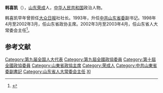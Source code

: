 '''韩喜凯'''（{{bd|1939年|10月|catIdx=H韩}}），[[山东|山东]][[荣成|荣成]]人，[[中华人民共和国|中华人民共和国]]政治人物。

韩喜凯早年曾担任[[大众日报|大众日报]]社社长。1993年，升任[[中共山东省委|中共山东省委]]副书记。1998年4月至2002年3月，任山东省政协主席。2002年3月至2003年4月，任山东省人大常委会主任<ref>{{cite news|title=赵志浩辞职 韩喜凯当选山东省人大常委会主任|url=http://news.sina.com.cn/c/2002-03-28/1920526611.html|accessdate=2012-03-16|newspaper=新浪网}}</ref>。

==参考文献==
{{reflist}}
{{中国政治人物小作品}}
{{中华人民共和国山东省正职领导人}}
[[Category:第九届全国人大代表|Category:第九届全国人大代表]]
[[Category:第九屆全國政協委員|Category:第九屆全國政協委員]]
[[Category:第十屆全國政協委員|Category:第十屆全國政協委員]]
[[Category:山東省政協主席|Category:山東省政協主席]]
[[Category:荣成人|Category:荣成人]]
[[Category:中共山東省委副書記|Category:中共山東省委副書記]]
[[Category:山东省人大常委会主任|Category:山东省人大常委会主任]]
[[Category:韩姓|XI]]